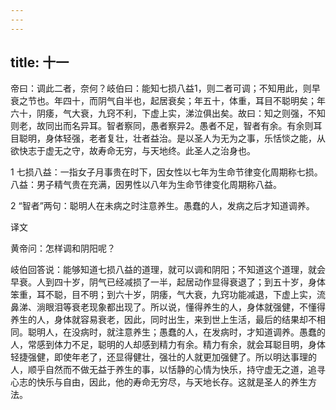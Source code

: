 ```yaml
---
---
---
```

title: 十一
---




帝曰：调此二者，奈何？岐伯曰：能知七损八益1，则二者可调；不知用此，则早衰之节也。年四十，而阴气自半也，起居衰矣；年五十，体重，耳目不聪明矣；年六十，阴痿，气大衰，九窍不利，下虚上实，涕泣俱出矣。故曰：知之则强，不知则老，故同出而名异耳。智者察同，愚者察异2。愚者不足，智者有余。有余则耳目聪明，身体轻强，老者复壮，壮者益治。是以圣人为无为之事，乐恬惔之能，从欲快志于虚无之守，故寿命无穷，与天地终。此圣人之治身也。

1 七损八益：一指女子月事贵在时下，因女性以七年为生命节律变化周期称七损。八益：男子精气贵在充满，因男性以八年为生命节律变化周期称八益。

2 “智者”两句：聪明人在未病之时注意养生。愚蠢的人，发病之后才知道调养。

译文

黄帝问：怎样调和阴阳呢？

岐伯回答说：能够知道七损八益的道理，就可以调和阴阳；不知道这个道理，就会早衰。人到四十岁，阴气已经减损了一半，起居动作显得衰退了；到五十岁，身体笨重，耳不聪，目不明；到六十岁，阴痿，气大衰，九窍功能减退，下虚上实，流鼻涕、淌眼泪等衰老现象都出现了。所以说，懂得养生的人，身体就强健，不懂得养生的人，身体就容易衰老，因此，同时出生，来到世上生活，最后的结果却不相同。聪明人，在没病时，就注意养生；愚蠢的人，在发病时，才知道调养。愚蠢的人，常感到体力不足，聪明的人却感到精力有余。精力有余，就会耳聪目明，身体轻捷强健，即使年老了，还显得健壮，强壮的人就更加强健了。所以明达事理的人，顺乎自然而不做无益于养生的事，以恬静的心情为快乐，持守虚无之道，追寻心志的快乐与自由，因此，他的寿命无穷尽，与天地长存。这就是圣人的养生方法。